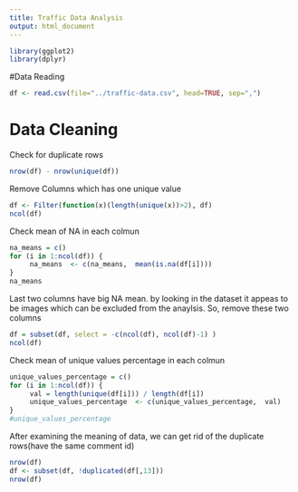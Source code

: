 ```yaml
---
title: Traffic Data Analysis
output: html_document
---
```


```r
library(ggplot2)
library(dplyr)
```

#Data Reading
```r
df <- read.csv(file="../traffic-data.csv", head=TRUE, sep=",")
```

# Data Cleaning

Check for duplicate rows 
```r
nrow(df) - nrow(unique(df))
```

Remove Columns which has one unique value  
```r
df <- Filter(function(x)(length(unique(x))>2), df)
ncol(df)
```

Check mean of NA in each colmun
```r
na_means = c()
for (i in 1:ncol(df)) {
     na_means  <- c(na_means,  mean(is.na(df[i])))
}
na_means
```

Last two columns have big NA mean. by looking in the dataset it appeas to be images which can be excluded from the anaylsis. So, remove these two columns
```r
df = subset(df, select = -c(ncol(df), ncol(df)-1) )
ncol(df)
```

Check mean of unique values percentage in each colmun
```r
unique_values_percentage = c()
for (i in 1:ncol(df)) {
     val = length(unique(df[i])) / length(df[i])
     unique_values_percentage  <- c(unique_values_percentage,  val)
}
#unique_values_percentage
```
After examining the meaning of data, we can get rid of the duplicate rows(have the same comment id)
```r
nrow(df)
df <- subset(df, !duplicated(df[,13]))
nrow(df)
```
